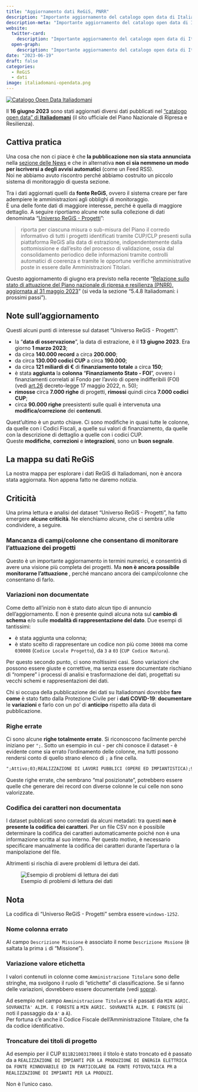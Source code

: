 ```yaml
---
title: "Aggiornamento dati ReGiS, PNRR"
description: "Importante aggiornamento del catalogo open data di Italiadomani"
description-meta: "Importante aggiornamento del catalogo open data di Italiadomani"
website:
  twitter-card:
    description: "Importante aggiornamento del catalogo open data di Italiadomani"
  open-graph:
    description: "Importante aggiornamento del catalogo open data di Italiadomani"
date: "2023-06-19"
draft: false
categories:
  - ReGiS
  - dati
image: italiadomani-opendata.png
---
```


[![Catalogo Open Data Italiadomani](italiadomani-opendata.png)](https://www.italiadomani.gov.it/content/sogei-ng/it/it/catalogo-open-data.html?orderby=%40jcr%3Acontent%2FobservationDateInEvidence&sort=desc)

Il **16 giugno 2023** sono stati aggiornati diversi dati pubblicati nel ["catalogo open data" di **Italiadomani**](https://www.italiadomani.gov.it/content/sogei-ng/it/it/catalogo-open-data.html?orderby=%40jcr%3Acontent%2FobservationDateInEvidence&sort=desc) (il sito ufficiale del Piano Nazionale di Ripresa e Resilienza).

::: {.callout-important}
## Cattiva pratica
Una cosa che non ci piace è che **la pubblicazione non sia stata annunciata** nella [sezione delle News](https://www.italiadomani.gov.it/content/sogei-ng/it/it/news.html) e che in alternativa **non ci sia nemmeno un modo per iscriversi a degli avvisi automatici** (come un Feed RSS).<br>
Noi ne abbiamo avuto riscontro perché abbiamo costruito un piccolo sistema di monitoraggio di questa sezione.
:::

Tra i dati aggiornati quelli da **fonte ReGiS**, ovvero il sistema creare per fare adempiere le amministrazioni agli obblighi di monitoraggio.<br>
È una delle fonte dati di maggiore interesse, perché è quella di maggiore dettaglio. A seguire riportiamo alcune note sulla collezione di dati denominata "[Universo ReGiS - Progetti](https://www.italiadomani.gov.it/content/sogei-ng/it/it/catalogo-open-data/Universo_ReGiS_Progetti.html)":

> riporta per ciascuna misura o sub-misura del Piano il corredo informativo di tutti i progetti identificati tramite CUP/CLP presenti sulla piattaforma ReGiS alla data di estrazione, indipendentemente dalla sottomissione e dall'esito del processo di validazione, ossia dal consolidamento periodico delle informazioni tramite controlli automatici di coerenza e tramite le opportune verifiche amministrative poste in essere dalle Amministrazioni Titolari.

Questo aggiornamento di giugno era previsto nella recente "[Relazione sullo stato di attuazione del Piano nazionale di ripresa e resilienza (PNRR), aggiornata al 31 maggio 2023](https://www.senato.it/leg/19/BGT/Schede/docnonleg/47062.htm)" (si veda la sezione "5.4.8 Italiadomani: i prossimi passi").

## Note sull'aggiornamento

Questi alcuni punti di interesse sul dataset "Universo ReGiS - Progetti":

- la "**data di osservazione**", la data di estrazione, è il **13 giugno 2023**. Era giorno **1 marzo 2023**;
- da circa **140.000 record** a circa **200.000**;
- da circa **130.000 codici CUP** a circa **190.000**;
- da circa **121 miliardi di €** di **finanziamento totale** a circa **150**;
- è stata **aggiunta** la **colonna** "**Finanziamento Stato - FOI**", ovvero i finanziamenti correlati al Fondo per l'avvio di opere indifferibili (FOI) (vedi [art.26](https://www.normattiva.it/uri-res/N2Ls?urn:nir:stato:decreto.legge:2022-05-17;50!vig=2023-06-18~art26) decreto-legge 17 maggio 2022, n. 50);
- **rimosse** circa **7.000 righe** di progetti, **rimossi** quindi circa **7.000 codici CUP**;
- circa **90.000 righe** preesistenti sulle quali è intervenuta una **modifica/correzione** dei **contenuti**.

Quest'ultimo è un punto chiave. Ci sono modifiche in quasi tutte le colonne, da quelle con i Codici Fiscali, a quelle sui valori di finanziamento, da quelle con la descrizione di dettaglio a quelle con i codici CUP.<br>
Queste **modifiche**, **correzioni** e **integrazioni**, sono un **buon segnale**.

## La mappa su dati ReGiS

La nostra mappa per esplorare i dati ReGiS di Italiadomani, non è ancora stata aggiornata. Non appena fatto ne daremo notizia.

## Criticità

Una prima lettura e analisi del dataset "Universo ReGiS - Progetti", ha fatto emergere **alcune criticità**. Ne elenchiamo alcune, che ci sembra utile condividere, a seguire.

### Mancanza di campi/colonne che consentano di monitorare l'attuazione dei progetti

Questo è un importante aggiornamento in termini numerici, e consentirà di avere una visione più completa dei progetti. Ma **non è ancora possibile monitorarne l'attuazione **, perché mancano ancora dei campi/colonne che consentano di farlo.

### Variazioni non documentate

Come detto all'inizio non è stato dato alcun tipo di annuncio dell'aggiornamento. E non è presente quindi alcuna nota sul **cambio di schema** e/o sulle **modalità di rappresentazione del dato**. Due esempi di tantissimi:

- è stata aggiunta una colonna;
- è stato scelto di rappresentare un codice non più come `30008` ma come `030008` (`Codice Locale Progetto`), da `3` a `03` (`CUP Codice Natura`).

Per questo secondo punto, ci sono moltissimi casi. Sono variazioni che possono essere giuste e correttive, ma senza essere documentate rischiano di "rompere" i processi di analisi e trasformazione dei dati, progettati su vecchi schemi e rappresentazioni dei dati.

Chi si occupa della pubblicazione dei dati su Italiadomani dovrebbe **fare** **come** è stato fatto dalla Protezione Civile per i **dati COVID-19**: **documentare** le **variazioni** e farlo con un po' di **anticipo** rispetto alla data di pubblicazione.


### Righe errate

Ci sono alcune **righe totalmente errate**. Si riconoscono facilmente perché iniziano per `";`. Sotto un esempio in cui - per chi conosce il dataset - è evidente come sia errato l'ordinamento delle colonne, ma tutti possono rendersi conto di quello strano elenco di `;` a fine cella.

```markdown
";Attivo;03;REALIZZAZIONE DI LAVORI PUBBLICI (OPERE ED IMPIANTISTICA);99;ALTRO;05;INFRASTRUTTURE SOCIALI;11;BENI CULTURALI;096;RESTAURO E RIQUALIFICAZIONE DI BENI CULTURALI;in attesa di acquisizione;PROGETTO LOCALE DI RIGENERAZIONE CULTURALE E SOCIALE DAL TITOLO UNA TERRA PER VIVERCI FINALIZZATO ALLA RIGENERAZIONE E VALORIZZAZIONE DELLE FRAZIONI DI CASAROLA E RIANA E DEL PARCO LETTERARIO ATTILIO BERNARDO E GIUSEPPE BERTOLUCCI*VIA VARIE LOCALITA'*;INTERVENTO CHE NON COSTITUISCE AIUTO DI STATO;0,00;0,00;0,00;0,00;0,00;0,00;0,00;0,00;0,00;67100,00;0,00;388067,50;455167,50;455167,50;455167,50;NON AVVIATO;COMUNE DI MONCHIO DELLE CORTI;00341170348;No;;;;;13/06/2023;No";;;;;;;;;;;;;;;;;;;;;;;;;;;;;;;;;;;;;;;;;;;;;;;;;;
```

Queste righe errate, che sembrano "mal posizionate", potrebbero essere quelle che generare dei record con diverse colonne le cui celle non sono valorizzate.

### Codifica dei caratteri non documentata

I dataset pubblicati sono corredati da alcuni metadati: tra questi **non è presente la codifica dei caratteri**. Per un file CSV non è possibile determinare la codifica dei caratteri automaticamente poiché non è una informazione scritta al suo interno. Per questo motivo, è necessario specificare manualmente la codifica dei caratteri durante l'apertura o la manipolazione del file.

Altrimenti si rischia di avere problemi di lettura dei dati.

![Esempio di problemi di lettura dei dati](encoding-progetti.png)

::: {.callout-note}
## Nota
La codifica di "Universo ReGiS - Progetti" sembra essere `windows-1252`.
:::

### Nome colonna errato

Al campo `Descrizione Missione` è associato il nome `Descrizione Mssione` (è saltata la prima `i` di "Missione").

### Variazione valore etichetta

I valori contenuti in colonne come `Amministrazione Titolare` sono delle stringhe, ma svolgono il ruolo di "etichette" di classificazione. Se si fanno delle variazioni, dovrebbero essere documentate (vedi [sopra](#variazioni-non-documentate)).

Ad esempio nel campo `Amministrazione Titolare` si è passati da `MIN AGRIC. SOVRANITA' ALIM. E FORESTE` a `MIN AGRIC. SOVRANITÀ ALIM. E FORESTE` (si noti il passaggio da `A'` a `À`).<br>
Per fortuna c'è anche il Codice Fiscale dell'Amministrazione Titolare, che fa da codice identificativo.

### Troncature dei titoli di progetto

Ad esempio per il CUP `B11B21003170001` il titolo è stato troncato ed è passato da a `REALIZZAZIONE DI IMPIANTI PER LA PRODUZIONE DI ENERGIA ELETTRICA DA FONTE RINNOVABILE ED IN PARTICOLARE DA FONTE FOTOVOLTAICA PR` a `REALIZZAZIONE DI IMPIANTI PER LA PRODUZI`.

Non è l'unico caso.
